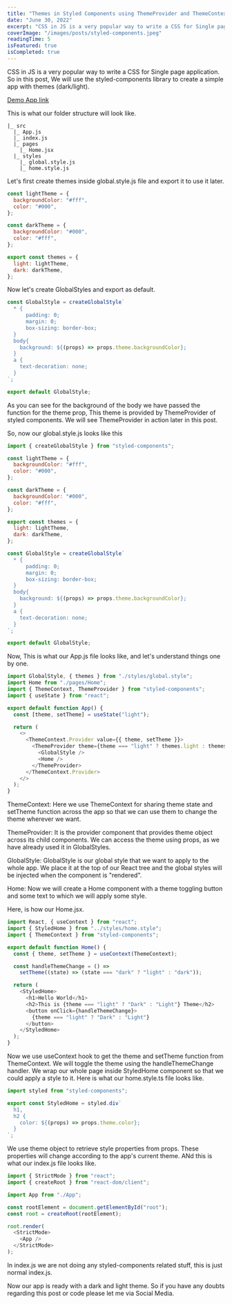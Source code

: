 ```yaml
---
title: "Themes in Styled Components using ThemeProvider and ThemeContext"
date: "June 30, 2022"
excerpt: "CSS in JS is a very popular way to write a CSS for Single page application. So in this post, We will use the styled-components library to create a simple app with themes (dark/light)."
coverImage: "/images/posts/styled-components.jpeg"
readingTime: 5
isFeatured: true
isCompleted: true
---
```


CSS in JS is a very popular way to write a CSS for Single page application. So in this post, We will use the styled-components library to create a simple app with themes (dark/light).

[Demo App link](https://codesandbox.io/s/theme-styled-components-uk9tvt?file=/src/index.js:0-261)

This is what our folder structure will look like.

```
|_ src
  |_ App.js
  |_ index.js
  |_ pages
    |_ Home.jsx
  |_ styles
    |_ global.style.js
    |_ home.style.js
```

Let's first create themes inside global.style.js file and export it to use it later.

```javascript
const lightTheme = {
  backgroundColor: "#fff",
  color: "#000",
};

const darkTheme = {
  backgroundColor: "#000",
  color: "#fff",
};

export const themes = {
  light: lightTheme,
  dark: darkTheme,
};
```

Now let's create GlobalStyles and export as default.

```javascript
const GlobalStyle = createGlobalStyle`
  * {
      padding: 0;
      margin: 0;
      box-sizing: border-box;
  }
  body{
    background: ${(props) => props.theme.backgroundColor};
  }
  a {
    text-decoration: none;
  }
`;

export default GlobalStyle;
```

As you can see for the background of the body we have passed the function for the theme prop, This theme is provided by ThemeProvider of styled components. We will see ThemeProvider in action later in this post.

So, now our global.style.js looks like this

```javascript
import { createGlobalStyle } from "styled-components";

const lightTheme = {
  backgroundColor: "#fff",
  color: "#000",
};

const darkTheme = {
  backgroundColor: "#000",
  color: "#fff",
};

export const themes = {
  light: lightTheme,
  dark: darkTheme,
};

const GlobalStyle = createGlobalStyle`
  * {
      padding: 0;
      margin: 0;
      box-sizing: border-box;
  }
  body{
    background: ${(props) => props.theme.backgroundColor};
  }
  a {
    text-decoration: none;
  }
`;

export default GlobalStyle;
```

Now, This is what our App.js file looks like, and let's understand things one by one.

```javascript
import GlobalStyle, { themes } from "./styles/global.style";
import Home from "./pages/Home";
import { ThemeContext, ThemeProvider } from "styled-components";
import { useState } from "react";

export default function App() {
  const [theme, setTheme] = useState("light");

  return (
    <>
      <ThemeContext.Provider value={{ theme, setTheme }}>
        <ThemeProvider theme={theme === "light" ? themes.light : themes.dark}>
          <GlobalStyle />
          <Home />
        </ThemeProvider>
      </ThemeContext.Provider>
    </>
  );
}
```

ThemeContext: Here we use ThemeContext for sharing theme state and setTheme function across the app so that we can use them to change the theme wherever we want.

ThemeProvider: It is the provider component that provides theme object across its child components. We can access the theme using props, as we have already used it in GlobalStyles.

GlobalStyle: GlobalStyle is our global style that we want to apply to the whole app. We place it at the top of our React tree and the global styles will be injected when the component is "rendered".

Home: Now we will create a Home component with a theme toggling button and some text to which we will apply some style.

Here, is how our Home.jsx.

```javascript
import React, { useContext } from "react";
import { StyledHome } from "../styles/home.style";
import { ThemeContext } from "styled-components";

export default function Home() {
  const { theme, setTheme } = useContext(ThemeContext);

  const handleThemeChange = () =>
    setTheme((state) => (state === "dark" ? "light" : "dark"));

  return (
    <StyledHome>
      <h1>Hello World</h1>
      <h2>This is {theme === "light" ? "Dark" : "Light"} Theme</h2>
      <button onClick={handleThemeChange}>
        {theme === "light" ? "Dark" : "Light"}
      </button>
    </StyledHome>
  );
}
```

Now we use useContext hook to get the theme and setTheme function from ThemeContext. We will toggle the theme using the handleThemeChange handler. We wrap our whole page inside StyledHome component so that we could apply a style to it. Here is what our home.style.ts file looks like.

```javascript
import styled from "styled-components";

export const StyledHome = styled.div`
  h1,
  h2 {
    color: ${(props) => props.theme.color};
  }
`;
```

We use theme object to retrieve style properties from props. These properties will change according to the app's current theme. ANd this is what our index.js file looks like.

```javascript
import { StrictMode } from "react";
import { createRoot } from "react-dom/client";

import App from "./App";

const rootElement = document.getElementById("root");
const root = createRoot(rootElement);

root.render(
  <StrictMode>
    <App />
  </StrictMode>
);
```

In index.js we are not doing any styled-components related stuff, this is just normal index.js.

Now our app is ready with a dark and light theme. So if you have any doubts regarding this post or code please let me via Social Media.
